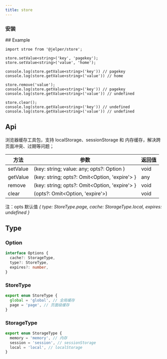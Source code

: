 ---
title: store
---


### 安装

<ImportTabs name="@jelper/store" />
## Example

```tsx
import stroe from '@jelper/store';

store.setValue<string>('key', 'pagekey');
store.setValue<string>('value', 'home');

console.log(store.getValue<string>('key')) // pagekey
console.log(store.getValue<string>('value')) // home

store.remove('value');
console.log(store.getValue<string>('key')) // pagekey
console.log(store.getValue<string>('value')) // undefined

store.clear();
console.log(store.getValue<string>('key')) // undefined
console.log(store.getValue<string>('value')) // undefined

```


## Api

浏览器缓存工具包，支持 localStorage、sessionStorage 和 内存缓存，解决跨页面冲突、过期等问题；

| 方法       |    参数     | 返回值 |
|-------|-------|-------|
| setValue  | \(key: string; value: any; opts?: Option \)    | void |
| getValue  | \(key: string; opts?: Omit\<Option, 'expire'\> \}    | any |
| remove  | \(key: string; opts?: Omit\<Option, 'expire'\> \}    | void |
| clear  | \(opts?: Omit\<Option, 'expire'\>\)    | void |

注：opts 默认值 <em>\{ type: StoreType.page, cache: StorageType.local, expires: undefined  \}</em>

## Type

### Option

```ts
interface Options {
  cache?: StorageType,
  type?: StoreType,
  expires?: number,
}
```

### StoreType
```ts
export enum StoreType {
  global = 'global', // 全局缓存
  page = 'page', // 页面级缓存
}
```

### StorageType
```ts
export enum StorageType {
  memory = 'memory', // 内存
  session = 'session', // sessionStorage
  local = 'local', // localStorage
}
```